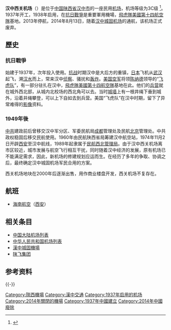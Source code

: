 {{Infobox airport
| name          = 漢中机场
| image         = 
| IATA          = <s>HZG</s>
| ICAO          = <s>ZLHZ</s>
| type          = 民用
| operator      = 西部机场（集团）有限公司
| website       = http://www.cwag-hz.com/
| city-served   = [[陝西|陝西]][[漢中|漢中]]
| opened        = 
| elevation-m   = 
| distance_to_city = 2公里
| coordinates   = {{coord|33|03|49|N|107|00|29|E|type:airport_region:CN-61|display=it}}
| pushpin_map   = China Shaanxi#China
| pushpin_label = HZG
| r1-number     = 13/31
| r1-length-f   = 5906
| r1-length-m   = 1800
| r1-surface    = 混凝土
}}
'''汉中西关机场'''（<s>{{airport codes|HZG|ZLHZ}}</s>）是位于[[中国|中国]][[陕西省|陕西省]][[汉中市|汉中市]]的一座民用[[机场|机场]]，机场等级为3C级 <ref>{{cite web|url=http://www.cwag-hz.com/Simplified/overview.asp|title=机场概况|publisher=汉中机场有限公司|date=|accessdate=2014-02-01|deadurl=yes|archiveurl=https://web.archive.org/web/20120309201043/http://www.cwag-hz.com/Simplified/overview.asp|archivedate=2012-03-09}}</ref>。1937年开工，1938年启用，在[[抗日戰爭|抗日戰爭]]是重要軍用機場，[[飛虎隊|飛虎隊]][[美國第十四航空隊|美國第十四航空隊]]基地。2013年停航，2014年8月13日，随着[[汉中城固机场|汉中城固机场]]的通航，该机场正式废弃。

==歷史==
===抗日戰爭===

{{see also|P-43戰鬥機在中國的空戰}}
始建于1937年，次年投入使用。[[抗战|抗战]]时期汉中是大后方的重镇，[[日本|日本]]飞机从[[武汉|武汉]]起飞，溯[[汉水|汉水]]而上，常来汉中[[侦察|侦察]]、骚扰和[[轰炸|轰炸]]。[[美国空军|美国空军]]将领[[陈纳德|陈纳德]]领导的“[[飞虎队|飞虎队]]”，有一部分驻扎在汉中，[[飛虎隊|飛虎隊]][[美國第十四航空隊|美國第十四航空隊]]基地在此。他们的[[兵营|兵营]]就在城外西北部，从城内北校场的西北角可以去。当时[[城墙|城墙]]上有一根井绳下垂到城外，沿着井绳攀登，可以上下自如去到兵营。美国“飞虎队”在汉中时期，留下了异常难得的[[影像|影像]]资料。

===1949年後===

[[中共|中共]]建政前后曾移交汉中军分区、军委民航局[[成都|成都]]管理处及民航[[北京|北京]]管理处。中共政权稳固后移交民航使用。1960年由民航陕西省局筹建汉中航空站，1974年11月2日开辟[[西安|西安]]至汉中航线，1989年起隶属于[[民航西北管理局|民航西北管理局]]。由于汉中西关机场离市区较近，城市发展与航空飞行相互干扰，同时随着汉中经济的发展，原有机场已不能满足需求，因此，新机场的修建规划应运而生。在经历了多年的争取、协调之后，最终确定汉中城固机场军民合用的方案。

西关机场地块在2000年后逐渐出售，用作商业楼盘开发，西关机场不复存在。

==航班==
*[[海南航空|海南航空]]（[[西安|西安]]）

==相关条目==
* [[中国大陆机场列表|中国大陆机场列表]]
* [[中华人民共和国机场列表|中华人民共和国机场列表]]
* [[漢中城固機場|漢中城固機場]]
* [[陕飞集团|陕飞集团]]

==参考资料==
{{reflist}}
{{-}}

{{USAAF 14th Air Force World War II}}
{{陕西机场}}

[[Category:陝西機場|Category:陝西機場]]
[[Category:漢中交通|Category:漢中交通]]
[[Category:1937年启用的机场|Category:1937年启用的机场]]
[[Category:2014年關閉的機場|Category:2014年關閉的機場]]
[[Category:1937年中國建立|Category:1937年中國建立]]
[[Category:2014年中國廢除|Category:2014年中國廢除]]